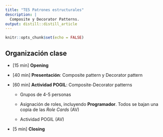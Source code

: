 ```yaml
---
title: "TE5 Patrones estructurales"
description: |
  Composite y Decorator Patterns.
output: distill::distill_article
---
```


```r
knitr::opts_chunk$set(echo = FALSE)
```

## Organización clase

-   [15 min] **Opening**

-   [40 min] **Presentación**: Composite pattern y Decorator pattern

-   [60 min] **Actividad POGIL**: Composite-Decorator patterns

    -   Grupos de 4-5 personas

    -   Asignación de roles, incluyendo **Programador**. Todos se bajan una copia de las *Role Cards* (AV)

    -   Actividad POGIL (AV)

-   [5 min] **Closing**

## 
